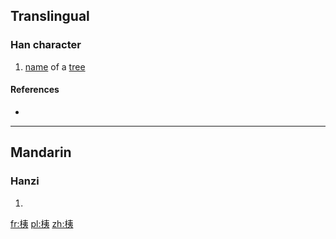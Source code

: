 ==Translingual==

===Han character===
{{Han char|rn=75|rad=木|as=06|sn=10|four=45932|canj=DKN|ids=⿰木夷}}

# [[name]] of a [[tree]]

====References====
* {{Han ref|kx=0525.120|dkj=14765|dj=0914.070|hdz=21197.050|uh=684B|ud=26699|bh=D1DF|bd=53727}}

----

==Mandarin==

===Hanzi===
{{cmn-hanzi|pin=[[yí]] ([[yi2]])|wg=i<sup>2</sup>}}

# {{defn|lang=cmn|sort=木06}}

[[fr:桋]]
[[pl:桋]]
[[zh:桋]]